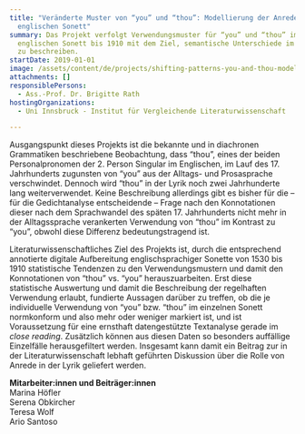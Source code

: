 ```yaml
---
title: "Veränderte Muster von “you” und “thou”: Modellierung der Anrede im
  englischen Sonett"
summary: Das Projekt verfolgt Verwendungsmuster für “you” und “thou” im
  englischen Sonett bis 1910 mit dem Ziel, semantische Unterschiede im Gebrauch
  zu beschreiben.
startDate: 2019-01-01
image: /assets/content/de/projects/shifting-patterns-you-and-thou-modelling-address-english-sonnet/rath_you_thou_diagramm.png
attachments: []
responsiblePersons:
  - Ass.-Prof. Dr. Brigitte Rath
hostingOrganizations:
  - Uni Innsbruck - Institut für Vergleichende Literaturwissenschaft

---
```

Ausgangspunkt dieses Projekts ist die bekannte und in diachronen Grammatiken beschriebene Beobachtung, dass “thou”, eines der beiden Personalpronomen der 2. Person Singular im Englischen, im Lauf des 17. Jahrhunderts zugunsten von “you” aus der Alltags- und Prosasprache verschwindet. Dennoch wird “thou” in der Lyrik noch zwei Jahrhunderte lang weiterverwendet. Keine Beschreibung allerdings gibt es bisher für die – für die Gedichtanalyse entscheidende – Frage nach den Konnotationen dieser nach dem Sprachwandel des späten 17. Jahrhunderts nicht mehr in der Alltagssprache verankerten Verwendung von “thou” im Kontrast zu “you”, obwohl diese Differenz bedeutungstragend ist. 

Literaturwissenschaftliches Ziel des Projekts ist, durch die entsprechend annotierte digitale Aufbereitung englischsprachiger Sonette von 1530 bis 1910 statistische Tendenzen zu den Verwendungsmustern und damit den Konnotationen von “thou” vs. “you” herauszuarbeiten. Erst diese statistische Auswertung und damit die Beschreibung der regelhaften Verwendung erlaubt, fundierte Aussagen darüber zu treffen, ob die je individuelle Verwendung von “you” bzw. “thou” im einzelnen Sonett normkonform und also mehr oder weniger markiert ist, und ist Voraussetzung für eine ernsthaft datengestützte Textanalyse gerade im _close reading_. Zusätzlich können aus diesen Daten so besonders auffällige Einzelfälle herausgefiltert werden. Insgesamt kann damit ein Beitrag zur in der Literaturwissenschaft lebhaft geführten Diskussion über die Rolle von Anrede in der Lyrik geliefert werden.

**Mitarbeiter:innen und Beiträger:innen**  
Marina Höfler  
Serena Obkircher  
Teresa Wolf  
Ario Santoso